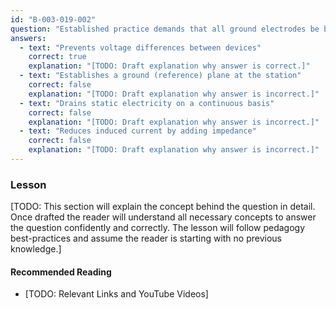 ```yaml
---
id: "B-003-019-002"
question: "Established practice demands that all ground electrodes be bonded together with heavy conductors. What protection does this provide in case of a lightning strike?"
answers:
  - text: "Prevents voltage differences between devices"
    correct: true
    explanation: "[TODO: Draft explanation why answer is correct.]"
  - text: "Establishes a ground (reference) plane at the station"
    correct: false
    explanation: "[TODO: Draft explanation why answer is incorrect.]"
  - text: "Drains static electricity on a continuous basis"
    correct: false
    explanation: "[TODO: Draft explanation why answer is incorrect.]"
  - text: "Reduces induced current by adding impedance"
    correct: false
    explanation: "[TODO: Draft explanation why answer is incorrect.]"
---
```


### Lesson

[TODO: This section will explain the concept behind the question in detail. Once drafted the reader will understand all necessary concepts to answer the question confidently and correctly. The lesson will follow pedagogy best-practices and assume the reader is starting with no previous knowledge.]

#### Recommended Reading

- [TODO: Relevant Links and YouTube Videos]
